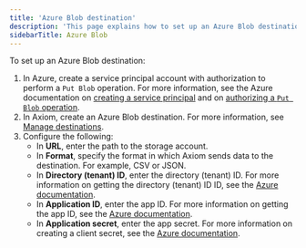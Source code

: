 ```yaml
---
title: 'Azure Blob destination'
description: 'This page explains how to set up an Azure Blob destination.'
sidebarTitle: Azure Blob
---
```


To set up an Azure Blob destination:

1. In Azure, create a service principal account with authorization to perform a `Put Blob` operation. For more information, see the Azure documentation on [creating a service principal](https://learn.microsoft.com/en-us/entra/identity-platform/howto-create-service-principal-portal) and on [authorizing a `Put Blob` operation](https://learn.microsoft.com/en-us/rest/api/storageservices/put-blob?tabs=microsoft-entra-id#authorization).
2. In Axiom, create an Azure Blob destination. For more information, see [Manage destinations](/process-data/destinations/manage-destinations.mdx).
3. Configure the following:
    - In **URL**, enter the path to the storage account.
    - In **Format**, specify the format in which Axiom sends data to the destination. For example, CSV or JSON.
    - In **Directory (tenant) ID**, enter the directory (tenant) ID. For more information on getting the directory (tenant) ID ID, see the [Azure documentation](https://learn.microsoft.com/en-us/entra/identity-platform/howto-create-service-principal-portal#sign-in-to-the-application).
    - In **Application ID**, enter the app ID. For more information on getting the app ID, see the [Azure documentation](https://learn.microsoft.com/en-us/entra/identity-platform/howto-create-service-principal-portal#sign-in-to-the-application).
    - In **Application secret**, enter the app secret. For more information on creating a client secret, see the [Azure documentation](https://learn.microsoft.com/en-us/entra/identity-platform/howto-create-service-principal-portal#option-3-create-a-new-client-secret).